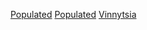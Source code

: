 {{Commons category|Populated places in Vinnytsia Oblast}}
{{Container category}}

[[Category:文尼察州|Populated]]
[[Category:文尼察州地理|Populated]]
[[Category:烏克蘭各州聚居地|Vinnytsia]]